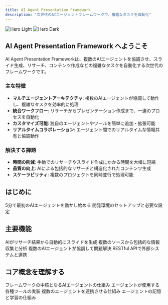 ```yaml
---
title: AI Agent Presentation Framework
description: "次世代のAIエージェントフレームワークで、複雑なタスクを自動化"
---
```


<img
  className="block dark:hidden"
  src="/images/hero-light.png"
  alt="Hero Light"
/>
<img
  className="hidden dark:block"
  src="/images/hero-dark.png"
  alt="Hero Dark"
/>

## AI Agent Presentation Framework へようこそ

AI Agent Presentation Frameworkは、複数のAIエージェントを協調させ、スライド生成、リサーチ、コンテンツ作成などの複雑なタスクを自動化する次世代のフレームワークです。

### 主な特徴

- **マルチエージェントアーキテクチャ**: 複数のAIエージェントが協調して動作し、複雑なタスクを効率的に処理
- **統合ワークフロー**: リサーチからプレゼンテーション作成まで、一連のプロセスを自動化
- **カスタマイズ可能**: 独自のエージェントやツールを簡単に追加・拡張可能
- **リアルタイムコラボレーション**: エージェント間でのリアルタイムな情報共有と協調動作

### 解決する課題

- **時間の削減**: 手動でのリサーチやスライド作成にかかる時間を大幅に短縮
- **品質の向上**: AIによる包括的なリサーチと構造化されたコンテンツ生成
- **スケーラビリティ**: 複数のプロジェクトを同時並行で処理可能

## はじめに

<CardGroup cols={2}>
  <Card
    title="クイックスタート"
    icon="rocket"
    href="/quickstart"
  >
    5分で最初のAIエージェントを動かし始める
  </Card>
  <Card
    title="インストールガイド"
    icon="download"
    href="/installation"
  >
    開発環境のセットアップと必要な設定
  </Card>
</CardGroup>

## 主要機能

<CardGroup cols={2}>
  <Card
    title="スライド生成"
    icon="presentation"
    href="/guides/slide-creator"
  >
    AIがリサーチ結果から自動的にスライドを生成
  </Card>
  <Card
    title="ディープリサーチ"
    icon="magnifying-glass"
    href="/guides/deep-research"
  >
    複数のソースから包括的な情報収集と分析
  </Card>
  <Card
    title="マルチエージェントチャット"
    icon="comments"
    href="/guides/multi-agent-chat"
  >
    複数のAIエージェントが協調して問題解決
  </Card>
  <Card
    title="APIインテグレーション"
    icon="plug"
    href="/api-reference/introduction"
  >
    RESTful APIで外部システムと連携
  </Card>
</CardGroup>

## コア概念を理解する

<CardGroup cols={2}>
  <Card
    title="エージェント"
    icon="robot"
    href="/core-concepts/agents"
  >
    フレームワークの中核となるAIエージェントの仕組み
  </Card>
  <Card
    title="ツール"
    icon="wrench"
    href="/core-concepts/tools"
  >
    エージェントが使用する各種ツールの実装
  </Card>
  <Card
    title="ワークフロー"
    icon="diagram-project"
    href="/core-concepts/workflows"
  >
    複数のエージェントを連携させる仕組み
  </Card>
  <Card
    title="メモリ管理"
    icon="brain"
    href="/core-concepts/memory"
  >
    エージェントの記憶と学習の仕組み
  </Card>
</CardGroup>

